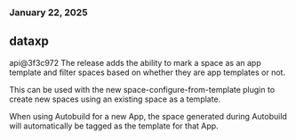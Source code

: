 ### January 22, 2025
## dataxp

api@3f3c972
The release adds the ability to mark a space as an app template and filter spaces based on whether they are app templates or not.

This can be used with the new space-configure-from-template plugin to create new spaces using an existing space as a template.

When using Autobuild for a new App, the space generated during Autobuild will automatically be tagged as the template for that App.